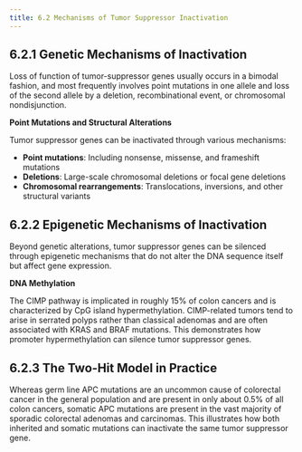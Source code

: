 ```yaml
---
title: 6.2 Mechanisms of Tumor Suppressor Inactivation
---
```



## 6.2.1 Genetic Mechanisms of Inactivation

Loss of function of tumor-suppressor genes usually occurs in a bimodal fashion, and most frequently involves point mutations in one allele and loss of the second allele by a deletion, recombinational event, or chromosomal nondisjunction.

**Point Mutations and Structural Alterations**

Tumor suppressor genes can be inactivated through various mechanisms:

- **Point mutations**: Including nonsense, missense, and frameshift mutations
- **Deletions**: Large-scale chromosomal deletions or focal gene deletions
- **Chromosomal rearrangements**: Translocations, inversions, and other structural variants

## 6.2.2 Epigenetic Mechanisms of Inactivation

Beyond genetic alterations, tumor suppressor genes can be silenced through epigenetic mechanisms that do not alter the DNA sequence itself but affect gene expression.

**DNA Methylation**

The CIMP pathway is implicated in roughly 15% of colon cancers and is characterized by CpG island hypermethylation. CIMP-related tumors tend to arise in serrated polyps rather than classical adenomas and are often associated with KRAS and BRAF mutations. This demonstrates how promoter hypermethylation can silence tumor suppressor genes.

## 6.2.3 The Two-Hit Model in Practice

Whereas germ line APC mutations are an uncommon cause of colorectal cancer in the general population and are present in only about 0.5% of all colon cancers, somatic APC mutations are present in the vast majority of sporadic colorectal adenomas and carcinomas. This illustrates how both inherited and somatic mutations can inactivate the same tumor suppressor gene.
